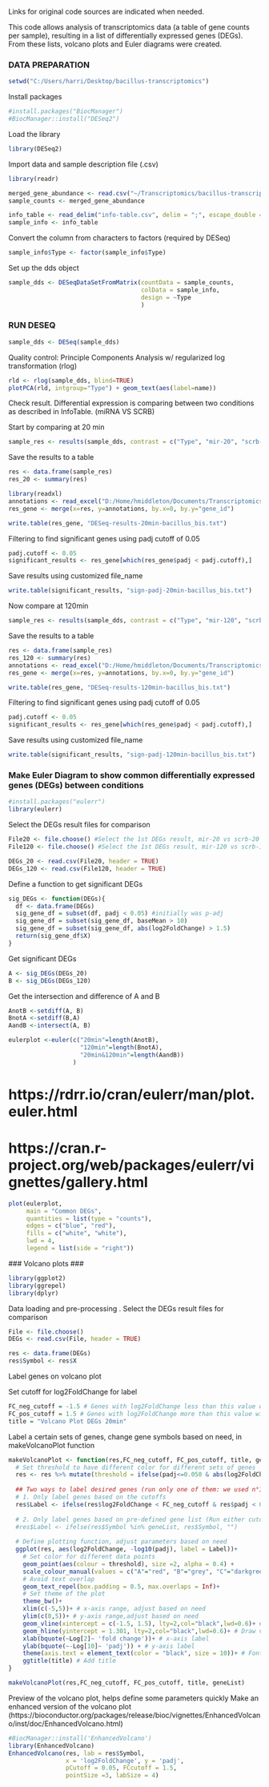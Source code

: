 Links for original code sources are indicated when needed.

This code allows analysis of transcriptomics data (a table of gene counts per sample), resulting in a list of differentially expressed genes (DEGs). From these lists, volcano plots and Euler diagrams were created.

### DATA PREPARATION ###

```r
setwd("C:/Users/harri/Desktop/bacillus-transcriptomics")
```

Install packages
```r
#install.packages("BiocManager")
#BiocManager::install("DESeq2")
```

Load the library
```r
library(DESeq2)
```

Import data and sample description file (.csv)
```r
library(readr)

merged_gene_abundance <- read.csv("~/Transcriptomics/bacillus-transcriptomics/merged_gene_abundance.csv", sep=";")  #if doesn't work From Text (base) > change row names to First column
sample_counts <- merged_gene_abundance

info_table <- read_delim("info-table.csv", delim = ";", escape_double = FALSE, trim_ws = TRUE)
sample_info <- info_table

```

Convert the column from characters to factors (required by DESeq)
```r
sample_info$Type <- factor(sample_info$Type)
```

Set up the dds object
```r
sample_dds <- DESeqDataSetFromMatrix(countData = sample_counts,
                                     colData = sample_info,
                                     design = ~Type
                                     )
```

### RUN DESEQ ###

```r
sample_dds <- DESeq(sample_dds)
```

Quality control: Principle Components Analysis w/ regularized log transformation (rlog)

```r
rld <- rlog(sample_dds, blind=TRUE)
plotPCA(rld, intgroup="Type") + geom_text(aes(label=name))
```


Check result. Differential expression is comparing between two conditions as described in InfoTable. (miRNA VS SCRB)

Start by comparing at 20 min
```r
sample_res <- results(sample_dds, contrast = c("Type", "mir-20", "scrb-20")) #last charact vect = base level
```

Save the results to a table
```r
res <- data.frame(sample_res)
res_20 <- summary(res)

library(readxl)
annotations <- read_excel("D:/Home/hmiddleton/Documents/Transcriptomics/resultats_bruts_transcripto/bacillus_genome123/export/annotations.xlsx")
res_gene <- merge(x=res, y=annotations, by.x=0, by.y="gene_id")

write.table(res_gene, "DESeq-results-20min-bacillus_bis.txt")
```

Filtering to find significant genes using padj cutoff of 0.05
```r
padj.cutoff <- 0.05 
significant_results <- res_gene[which(res_gene$padj < padj.cutoff),]
```

Save results using customized file_name
```r
write.table(significant_results, "sign-padj-20min-bacillus_bis.txt")

```


Now compare at 120min

```r
sample_res <- results(sample_dds, contrast = c("Type", "mir-120", "scrb-120")) 
```

Save the results to a table
```r
res <- data.frame(sample_res)
res_120 <- summary(res)
annotations <- read_excel("D:/Home/hmiddleton/Documents/Transcriptomics/resultats_bruts_transcripto/bacillus_genome123/export/annotations.xlsx")
res_gene <- merge(x=res, y=annotations, by.x=0, by.y="gene_id")

write.table(res_gene, "DESeq-results-120min-bacillus_bis.txt")
```

Filtering to find significant genes using padj cutoff of 0.05
```r
padj.cutoff <- 0.05 
significant_results <- res_gene[which(res_gene$padj < padj.cutoff),]
```

Save results using customized file_name
```r
write.table(significant_results, "sign-padj-120min-bacillus_bis.txt")

```



### Make Euler Diagram to show common differentially expressed genes (DEGs) between conditions ###

```r
#install.packages("eulerr")
library(eulerr)
```

Select the DEGs result files for comparison
```r
File20 <- file.choose() #Select the 1st DEGs result, mir-20 vs scrb-20
File120 <- file.choose() #Select the 1st DEGs result, mir-120 vs scrb-120

DEGs_20 <- read.csv(File20, header = TRUE)
DEGs_120 <- read.csv(File120, header = TRUE)
```


Define a function to get significant DEGs
```r
sig_DEGs <- function(DEGs){
  df <- data.frame(DEGs)
  sig_gene_df = subset(df, padj < 0.05) #initially was p-adj
  sig_gene_df = subset(sig_gene_df, baseMean > 10)
  sig_gene_df = subset(sig_gene_df, abs(log2FoldChange) > 1.5)
  return(sig_gene_df$X)
}
```

Get significant DEGs
```r
A <- sig_DEGs(DEGs_20)
B <- sig_DEGs(DEGs_120)
```

Get the intersection and difference of A and B
```r
AnotB <-setdiff(A, B)
BnotA <-setdiff(B,A)
AandB <-intersect(A, B)

eulerplot <-euler(c("20min"=length(AnotB), 
                    "120min"=length(BnotA), 
                    "20min&120min"=length(AandB))
                  )
```


# https://rdrr.io/cran/eulerr/man/plot.euler.html
# https://cran.r-project.org/web/packages/eulerr/vignettes/gallery.html
```r
plot(eulerplot, 
     main = "Common DEGs",
     quantities = list(type = "counts"),
     edges = c("blue", "red"),
     fills = c("white", "white"),
     lwd = 4,
     legend = list(side = "right"))
```

 ### Volcano plots ###
```r
library(ggplot2)
library(ggrepel)
library(dplyr)
```


Data loading and pre-processing .
Select the DEGs result files for comparison
```r
File <- file.choose() 
DEGs <- read.csv(File, header = TRUE)

res <- data.frame(DEGs)
res$Symbol <- res$X
```

Label genes on volcano plot

Set cutoff for log2FoldChange for label
```r
FC_neg_cutoff = -1.5 # Genes with log2FoldChange less than this value will be labeled
FC_pos_cutoff = 1.5 # Genes with log2FoldChange more than this value will be labeled
title = "Volcano Plot DEGs 20min"
```

Label a certain sets of genes, change gene symbols based on need, in makeVolcanoPlot function
```r
makeVolcanoPlot <- function(res,FC_neg_cutoff, FC_pos_cutoff, title, geneList){
  # Set threshold to have different color for different sets of genes
  res <- res %>% mutate(threshold = ifelse(padj<=0.050 & abs(log2FoldChange)>=1.5,"A", ifelse(padj>0.05 & abs(log2FoldChange)<1.5, "B", "C")))
    
  ## Two ways to label desired genes (run only one of them: we used n°1)
  # 1. Only label genes based on the cutoffs
  res$Label <- ifelse(res$log2FoldChange < FC_neg_cutoff & res$padj < 0.05 | res$log2FoldChange > FC_pos_cutoff & res$padj < 0.05, res$Symbol, "")
  
  # 2. Only label genes based on pre-defined gene list (Run either cutoff or pre-defined gene list)
  #res$Label <- ifelse(res$Symbol %in% geneList, res$Symbol, "")
  
  # Define plotting function, adjust parameters based on need
  ggplot(res, aes(log2FoldChange, -log10(padj), label = Label))+
    # Set color for different data points
    geom_point(aes(colour = threshold), size =2, alpha = 0.4) +
    scale_colour_manual(values = c("A"="red", "B"="grey", "C"="darkgreen"))+
    # Avoid text overlap
    geom_text_repel(box.padding = 0.5, max.overlaps = Inf)+
    # Set theme of the plot
    theme_bw()+
    xlim(c(-5,5))+ # x-axis range, adjust based on need
    ylim(c(0,5))+ # y-axis range,adjust based on need
    geom_vline(xintercept = c(-1.5, 1.5), lty=2,col="black",lwd=0.6)+ # Draw horizontal dash line
    geom_hline(yintercept = 1.301, lty=2,col="black",lwd=0.6)+ # Draw vertical dash line
    xlab(bquote(~Log[2]~ 'fold change'))+ # x-axis label
    ylab(bquote(~-Log[10]~ 'padj')) + # y-axis label
    theme(axis.text = element_text(color = "black", size = 10))+ # Font type and size
    ggtitle(title) # Add title
}

makeVolcanoPlot(res,FC_neg_cutoff, FC_pos_cutoff, title, geneList)
```


 Preview of the volcano plot, helps define some parameters quickly
Make an enhanced version of the volcano plot (https://bioconductor.org/packages/release/bioc/vignettes/EnhancedVolcano/inst/doc/EnhancedVolcano.html)

```r
#BiocManager::install('EnhancedVolcano')
library(EnhancedVolcano)
EnhancedVolcano(res, lab = res$Symbol,
                x = 'log2FoldChange', y = 'padj',
                pCutoff = 0.05, FCcutoff = 1.5, 
                pointSize =3, labSize = 4)
  
```



